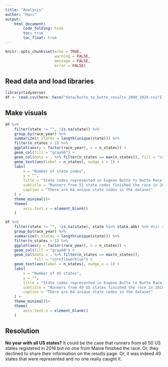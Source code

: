 ```yaml
---
title: "Analysis"
author: "Havi"
output: 
    html_document:
        code_folding: hide
        toc: true
        toc_float: true
---
```


```r
knitr::opts_chunk$set(echo = TRUE,
                      warning = FALSE,
                      message = FALSE,
                      error = FALSE)
```

## Read data and load libraries

```r
library(tidyverse)
df <- read.csv(here::here("data/butte_to_butte_results_2000_2024.csv"))
```

## Make visuals 

```r
df %>%
    filter(state != "", !is.na(state)) %>%
    group_by(race_year) %>%
    summarize(n_states = length(unique(state))) %>%
    filter(n_states > 1) %>%
    ggplot(aes(y = factor(race_year), x = n_states)) +
    geom_col(fill = "gray60") +
    geom_col(data = . %>% filter(n_states == max(n_states)), fill = "cornflowerblue") +
    geom_text(aes(label = n_states), nudge_x = 1) +
    labs(
        x = "Number of state codes",
        y = "",
        title = "State codes represented in Eugene Butte to Butte Race by Year",
        subtitle = "Runners from 51 state codes finished the race in 2016, \nwhile runners from 43 state codes finished it in the latest addition.",
        caption = "There are 64 unique state codes in the dataset"
    ) +
    theme_minimal()+
    theme(
        axis.text.x = element_blank()
    )
```

```r
df %>%
    filter(state != "", !is.na(state), state %in% state.abb) %>% #has one of 50 states
    group_by(race_year) %>%
    summarize(n_states = length(unique(state))) %>%
    filter(n_states > 1) %>%
    ggplot(aes(y = factor(race_year), x = n_states)) +
    geom_col(fill = "gray60") +
    geom_col(data = . %>% filter(n_states == max(n_states)), 
             fill = "cornflowerblue") +
    geom_text(aes(label = n_states), nudge_x = 1) +
    labs(
        x = "Number of US states",
        y = "",
        title = "State codes represented in Eugene Butte to Butte Race by Year",
        subtitle = "Runners from 49 US states finished the race in 2016; no runner from ME (Maine)",
        caption = "There are 64 unique state codes in the dataset"
    ) +
    theme_minimal()+
    theme(
        axis.text.x = element_blank()
    )
```

## Resolution

**No year with all US states?** It could be the case that runners from all 50 US states registered in 2016 but no one from Maine finished the race. Or, they declined to share their information on the results page. Or, it was indeed 49 states that were represented and no one really caught it. 


